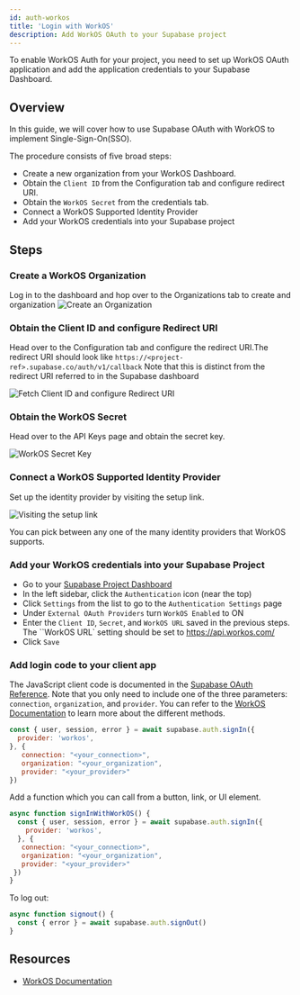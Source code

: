 ```yaml
---
id: auth-workos
title: 'Login with WorkOS'
description: Add WorkOS OAuth to your Supabase project
---
```



To enable WorkOS Auth for your project, you need to set up WorkOS OAuth application and add the application credentials to your Supabase Dashboard.

## Overview

In this guide, we will cover how to use Supabase OAuth with WorkOS to implement Single-Sign-On(SSO).

The procedure consists of five broad steps:

- Create a new organization from your WorkOS Dashboard.
- Obtain the `Client ID` from the Configuration tab and configure redirect URI.
- Obtain the `WorkOS Secret` from the credentials tab.
- Connect a WorkOS Supported Identity Provider
- Add your WorkOS credentials into your Supabase project

## Steps

### Create a WorkOS Organization

Log in to the dashboard and hop over to the Organizations tab to create and organization
![Create an Organization](/img/guides/auth-workos/workos-create-organization.png)

### Obtain the Client ID and configure Redirect URI

Head over to the Configuration tab and configure the redirect URI.The redirect URI should look like `https://<project-ref>.supabase.co/auth/v1/callback`
Note that this is distinct from the redirect URI referred to in the Supabase dashboard

![Fetch Client ID and configure Redirect URI](/img/guides/auth-workos/workos-clientid-redirect-uri.png)

### Obtain the WorkOS Secret

Head over to the API Keys page and obtain the secret key.

![WorkOS Secret Key](/img/guides/auth-workos/workos-secret-key.png)

### Connect a WorkOS Supported Identity Provider

Set up the identity provider by visiting the setup link.

![Visiting the setup link](/img/guides/auth-workos/workos-setup-identity-provider.png)

You can pick between any one of the many identity providers that WorkOS supports.

### Add your WorkOS credentials into your Supabase Project

- Go to your [Supabase Project Dashboard](https://app.supabase.com)
- In the left sidebar, click the `Authentication` icon (near the top)
- Click `Settings` from the list to go to the `Authentication Settings` page
- Under `External OAuth Providers` turn `WorkOS Enabled` to ON
- Enter the `Client ID`, `Secret`, and `WorkOS URL` saved in the previous steps. The ``WorkOS URL` setting should be set to https://api.workos.com/
- Click `Save`



### Add login code to your client app

The JavaScript client code is documented in the [Supabase OAuth Reference](/docs/reference/javascript/auth-signin#sign-in-using-third-party-providers). Note that you only need to include one of the three parameters: `connection`, `organization`, and `provider`.
You can refer to the [WorkOS Documentation](https://workos.com/docs/reference/sso/authorize/) to learn more about the different methods.

```js
const { user, session, error } = await supabase.auth.signIn({
  provider: 'workos',
}, {
   connection: "<your_connection>",
   organization: "<your_organization",
   provider: "<your_provider>"
})
```

Add a function which you can call from a button, link, or UI element.

```js
async function signInWithWorkOS() {
  const { user, session, error } = await supabase.auth.signIn({
    provider: 'workos',
  }, {
   connection: "<your_connection>",
   organization: "<your_organization",
   provider: "<your_provider>"
 })
}
```

To log out:

```js
async function signout() {
  const { error } = await supabase.auth.signOut()
}
```

## Resources

- [WorkOS Documentation](https://workos.com/docs/sso/guide)
